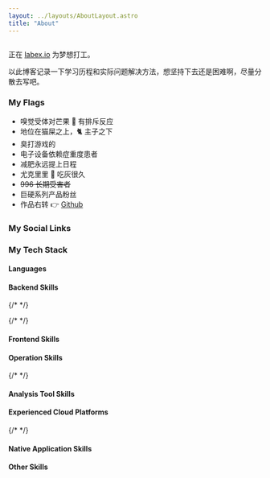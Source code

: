 ```yaml
---
layout: ../layouts/AboutLayout.astro
title: "About"
---
```



<Image src={picture} class="mx-auto rounded-2xl sm:w-1/2" alt="" />

正在 [labex.io](LabEx) 为梦想打工。

以此博客记录一下学习历程和实际问题解决方法，想坚持下去还是困难啊，尽量分散去写吧。

### My Flags

- 嗅觉受体对芒果 🥭 有排斥反应
- 地位在猫屎之上，🐈 主子之下
- 臭打游戏的
- 电子设备依赖症重度患者
- 减肥永远提上日程
- 尤克里里 🎸 吃灰很久
- <del>996 长期受害者</del>
- 巨硬系列产品粉丝
- 作品右转 👉 <a href="https://github.com/Nomango" target="_blank">Github</a>

### My Social Links

<Socials />

### My Tech Stack

#### Languages

<Badge logo="go" bgColor="00ADD8" label="golang" />
<Badge logo="cplusplus" bgColor="00599C" label="c++" />
<Badge logo="typescript" bgColor="3178C6" label="Typescript" />
<Badge logo="python" bgColor="3776AB" label="Python" />
<Badge logo="csharp" bgColor="512BD4" label="C#" />
<Badge logo="html5" bgColor="E34F26" label="HTML" />
<Badge logo="css3" bgColor="1572B6" label="css3" />

#### Backend Skills

<Badge
  logo="go"
  bgColor="00ADD8"
  label="kratos"
  link="https://github.com/go-kratos/kratos"
/>
<Badge logo="go" bgColor="00ADD8" label="grpc" link="https://github.com/grpc" />
{/* <Badge
  logo="go"
  bgColor="00ADD8"
  label="Gin"
  link="https://github.com/gin-gonic/gin"
/> */}
<Badge logo="flask" bgColor="000000" label="Flask" />
<Badge logo="mysql" bgColor="4479A1" label="MySQL" />
<Badge logo="mongodb" bgColor="47A248" label="Mongo DB" />
<Badge logo="redis" bgColor="DC382D" label="Redis" />
<Badge logo="apachekafka" bgColor="231F20" label="kafka" />
<Badge logo="apacherocketmq" bgColor="D77310" label="rocket mq" />
<Badge logo="etcd" bgColor="419EDA" label="etcd" />

{/* <Badge logo="GraphQL" bgColor="E10098" label="GraphQL" /> */}

#### Frontend Skills

<Badge logo="nodedotjs" bgColor="339933" label="Node.js" />
<Badge logo="react" bgColor="61DAFB" label="React" logoColor="black" />
<Badge logo="vuedotjs" bgColor="4FC08D" label="Vue3" />
<Badge logo="astro" bgColor="BC52EE" label="Astro" link="https://astro.build" />
<Badge logo="tailwindcss" bgColor="06B6D4" label="Tailwind" />
<Badge
  logo="unocss"
  bgColor="333333"
  label="UnoCSS"
  link="https://github.com/unocss/unocss"
/>
<Badge
  logo="swagger"
  bgColor="85EA2D"
  label="swagger"
  logoColor="black"
  link="https://swagger.io/"
/>

#### Operation Skills

<Badge logo="githubactions" bgColor="2088FF" label="github actions" />
<Badge logo="docker" bgColor="2496ED" label="docker" />
<Badge logo="nginx" bgColor="269539" label="nginx" />
<Badge logo="jenkins" bgColor="D24939" label="jenkins" />
<Badge
  logo="appveyor"
  bgColor="00B3E0"
  label="appveyor"
  link="https://www.appveyor.com"
/>

{/* <Badge logo="kubernetes" bgColor="326CE5" label="Kubernetes" /> */}

#### Analysis Tool Skills

<Badge
  logo="elastic"
  bgColor="005571"
  label="Elastic"
  link="https://www.elastic.co"
/>
<Badge logo="sentry" bgColor="362D59" label="Sentry" link="https://sentry.io" />
<Badge
  logo="go"
  bgColor="00ADD8"
  label="jaeger"
  link="https://www.jaegertracing.io"
/>
<Badge logo="googleanalytics" bgColor="E37400" label="Google Analytics" />

#### Experienced Cloud Platforms

<Badge
  logo="vercel"
  bgColor="000000"
  label="Vercel"
  link="https://vercel.app"
/>
<Badge logo="deno" bgColor="000000" label="Deno" link="https://dash.deno.com" />
<Badge logo="alibabacloud" bgColor="FF6A00" label="Alibaba Cloud" />
<Badge logo="cloudflare" bgColor="F38020" label="Cloudflare" />

{/* <Badge logo="googlecloud" bgColor="4285F4" label="Google Cloud" /> */}

#### Native Application Skills

<Badge
  logo="windows"
  bgColor="0078D4"
  label="Direct2D"
  link="https://en.wikipedia.org/wiki/Direct2D"
/>
<Badge logo="electron" bgColor="47848F" label="electron" />
<Badge logo="dotnet" bgColor="512BD4" label=".net" />
<Badge logo="cocos" bgColor="55C2E1" label="cocos2d" />
<Badge logo="qt" bgColor="41CD52" label="qt" />

#### Other Skills

<Badge logo="ros" bgColor="22314E" label="ros" link="https://www.ros.org" />
<Badge logo="" bgColor="f58115" label="gazebo" link="https://gazebosim.org" />
<Badge
  logo="figma"
  bgColor="F24E1E"
  label="Figma"
  link="https://www.figma.com"
/>
